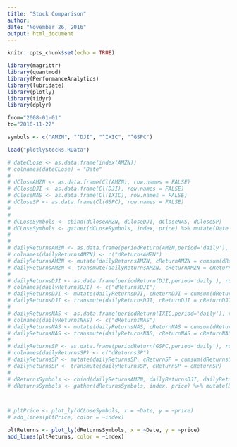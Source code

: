 ```yaml
---
title: "Stock Comparison"
author: 
date: "November 26, 2016"
output: html_document
---
```


```r
knitr::opts_chunk$set(echo = TRUE)
```



```r
library(magrittr)
library(quantmod)
library(PerformanceAnalytics)
library(lubridate)
library(plotly)
library(tidyr)
library(dplyr)

from="2008-01-01"
to="2016-11-22"

symbols <- c("AMZN", "^DJI", "^IXIC", "^GSPC")

load("plotlyStocks.RData")

# dateCLose <- as.data.frame(index(AMZN))
# colnames(dateCLose) = "Date"
# 
# dCloseAMZN <- as.data.frame(Cl(AMZN), row.names = FALSE)
# dCloseDJI <- as.data.frame(Cl(DJI), row.names = FALSE)
# dCloseNAS <- as.data.frame(Cl(IXIC), row.names = FALSE)
# dCloseSP <- as.data.frame(Cl(GSPC), row.names = FALSE)
# 
# 
# dCLoseSymbols <- cbind(dCloseAMZN, dCloseDJI, dCloseNAS, dCloseSP)
# dCLoseSymbols <- gather(dCLoseSymbols, index, price) %>% mutate(Date = rep(dateCLose$Date,4))
# 
#   
# dailyReturnsAMZN <- as.data.frame(periodReturn(AMZN,period='daily'), row.names = FALSE)
# colnames(dailyReturnsAMZN) <- c("dReturnsAMZN")
# dailyReturnsAMZN <- mutate(dailyReturnsAMZN, cReturnAMZN = cumsum(dReturnsAMZN))
# dailyReturnsAMZN <- transmute(dailyReturnsAMZN, cReturnAMZN = cReturnAMZN)
# 
# dailyReturnsDJI <- as.data.frame(periodReturn(DJI,period='daily'), row.names = FALSE)
# colnames(dailyReturnsDJI) <- c("dReturnsDJI")
# dailyReturnsDJI <- mutate(dailyReturnsDJI, cReturnDJI = cumsum(dReturnsDJI))
# dailyReturnsDJI <- transmute(dailyReturnsDJI, cReturnDJI = cReturnDJI)
# 
# dailyReturnsNAS <- as.data.frame(periodReturn(IXIC,period='daily'), row.names = FALSE)
# colnames(dailyReturnsNAS) <- c("dReturnsNAS")
# dailyReturnsNAS <- mutate(dailyReturnsNAS, cReturnNAS = cumsum(dReturnsNAS))
# dailyReturnsNAS <- transmute(dailyReturnsNAS, cReturnNAS = cReturnNAS)
# 
# dailyReturnsSP <- as.data.frame(periodReturn(GSPC,period='daily'), row.names = FALSE)
# colnames(dailyReturnsSP) <- c("dReturnsSP")
# dailyReturnsSP <- mutate(dailyReturnsSP, cReturnSP = cumsum(dReturnsSP))
# dailyReturnsSP <- transmute(dailyReturnsSP, cReturnSP = cReturnSP)
# 
# dReturnsSymbols <- cbind(dailyReturnsAMZN, dailyReturnsDJI, dailyReturnsNAS, dailyReturnsSP)
# dReturnsSymbols <- gather(dReturnsSymbols, index, price) %>% mutate(Date = rep(dateCLose$Date,4))



# pltPrice <- plot_ly(dCLoseSymbols, x = ~Date, y = ~price)
# add_lines(pltPrice, color = ~index)

pltReturns <- plot_ly(dReturnsSymbols, x = ~Date, y = ~price)
add_lines(pltReturns, color = ~index)

```

